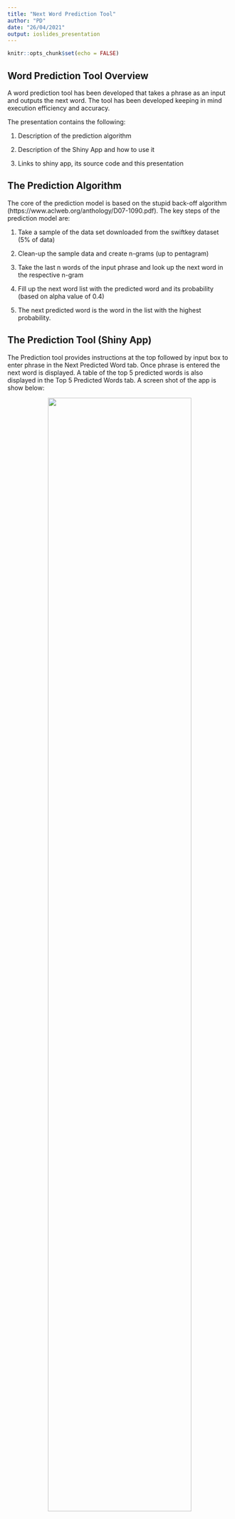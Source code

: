 ```yaml
---
title: "Next Word Prediction Tool"
author: "PD"
date: "26/04/2021"
output: ioslides_presentation
---
```


```r
knitr::opts_chunk$set(echo = FALSE)
```

## Word Prediction Tool Overview

A word prediction tool has been developed that takes a phrase as an input and outputs the next word. The tool has been developed keeping in mind execution efficiency and accuracy.

The presentation contains the following:  

1. Description of the prediction algorithm  

2. Description of the Shiny App and how to use it  

3. Links to shiny app, its source code and this presentation  

## The Prediction Algorithm
The core of the prediction model is based on the stupid back-off algorithm (https://www.aclweb.org/anthology/D07-1090.pdf). The key steps of the prediction model are:  

1. Take a sample of the data set downloaded from the swiftkey dataset (5% of data)  

2. Clean-up the sample data and create n-grams (up to pentagram)  

3. Take the last n words of the input phrase and look up the next word in the respective n-gram  

4. Fill up the next word list with the predicted word and its probability (based on alpha value of 0.4)  

5. The next predicted word is the word in the list with the highest probability.

## The Prediction Tool (Shiny App)
The Prediction tool provides instructions at the top followed by input box to enter phrase in the Next Predicted Word tab. Once phrase is entered the next word is displayed. A table of the top 5 predicted words is also displayed in the Top 5 Predicted Words tab. A screen shot of the app is show below:  

<center>
![](./images/shiny_app_screenshot.jpg){width=80%}
</center>

## Resources

Data Source:  https://d396qusza40orc.cloudfront.net/dsscapstone/dataset/Coursera-SwiftKey.zip","Coursera-SwiftKey.zip

Algorithm Details (Stupid Backoff): https://www.aclweb.org/anthology/D07-1090.pdf

Application Source Code: https://github.com/life-lng-learner/data_science_capstone_word_prediction

Shiny App: 

Presentation: 